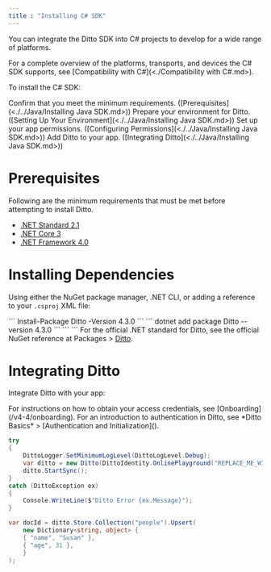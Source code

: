 ---
title : "Installing C# SDK"
---

You can integrate the Ditto SDK into C# projects to develop for a wide range of platforms.

<Info>
For a complete overview of the platforms, transports, and devices the C# SDK supports, see [Compatibility with C#](<./Compatibility with C#.md>).
</Info>

To install the C# SDK:

<Steps>
<Step>
Confirm that you meet the minimum requirements. ([Prerequisites](<./../Java/Installing Java SDK.md>))
</Step>

<Step>
Prepare your environment for Ditto. ([Setting Up Your Environment](<./../Java/Installing Java SDK.md>))
</Step>

<Step>
Set up your app permissions. ([Configuring Permissions](<./../Java/Installing Java SDK.md>))
</Step>

<Step>
Add Ditto to your app. ([Integrating Ditto](<./../Java/Installing Java SDK.md>))
</Step>
</Steps>

# Prerequisites

Following are the minimum requirements that must be met before attempting to install Ditto.

- <a href="https://learn.microsoft.com/en-us/dotnet/standard/net-standard?tabs=net-standard-2-1#net-standard-versions" target="_blank">.NET Standard 2.1</a>&#x20;
- <a href="https://dotnet.microsoft.com/en-us/download/dotnet/3.0" target="_blank">.NET Core 3</a>&#x20;
- <a href="https://dotnet.microsoft.com/en-us/download/dotnet-framework/net40" target="_blank">.NET Framework 4.0</a>

# Installing Dependencies

Using either the NuGet package manager, .NET CLI, or adding a reference to your `.csproj` XML file:

<Tabs>
<Tab title="NuGet Package Manager">
```
Install-Package Ditto -Version 4.3.0
```
</Tab>

<Tab title=".NET CLI">
```
dotnet add package Ditto --version 4.3.0
```
</Tab>

<Tab title="CSProj XML">
```
<PackageReference Include="Ditto" Version="4.3.0" />
```
</Tab>
</Tabs>

<Info>
For the official .NET standard for Ditto, see the official NuGet reference at Packages > <a href="https://www.nuget.org/packages/Ditto/" target="_blank">Ditto</a>.
</Info>

# Integrating Ditto

Integrate Ditto with your app:

<Info>
For instructions on how to obtain your access credentials, see [Onboarding](/v4-4/onboarding). For an introduction to authentication in Ditto, see *Ditto Basics* > [Authentication and Initialization](</v4-5/basics/authentication-and-initialization>).
</Info>

```csharp
try
{
    DittoLogger.SetMinimumLogLevel(DittoLogLevel.Debug);
    var ditto = new Ditto(DittoIdentity.OnlinePlayground("REPLACE_ME_WITH_YOUR_APP_ID", "REPLACE_ME_WITH_YOUR_PLAYGROUND_TOKEN", true), path);
    ditto.StartSync();
}
catch (DittoException ex)
{
    Console.WriteLine($"Ditto Error {ex.Message}");
}
```

```csharp
var docId = ditto.Store.Collection("people").Upsert(
    new Dictionary<string, object> {
    { "name", "Susan" },
    { "age", 31 },
    }
);
```
